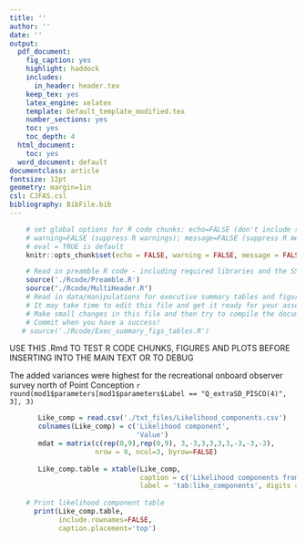 ```yaml
---
title: ''
author: ''
date: ''
output:
  pdf_document:
    fig_caption: yes
    highlight: haddock
    includes:
      in_header: header.tex
    keep_tex: yes
    latex_engine: xelatex
    template: Default_template_modified.tex
    number_sections: yes
    toc: yes
    toc_depth: 4
  html_document:
    toc: yes
  word_document: default
documentclass: article
fontsize: 12pt
geometry: margin=1in
csl: CJFAS.csl
bibliography: BibFile.bib
---
```

```r
    # set global options for R code chunks: echo=FALSE (don't include source code); 
    # warning=FALSE (suppress R warnings); message=FALSE (suppress R messages)
    # eval = TRUE is default
    knitr::opts_chunk$set(echo = FALSE, warning = FALSE, message = FALSE)
```

```r
    # Read in preamble R code - including required libraries and the SS file(s)
    source('./Rcode/Preamble.R')
    source("./Rcode/MultiHeader.R")
    # Read in data/manipulations for executive summary tables and figures
    # It may take time to edit this file and get it ready for your assessment
    # Make small changes in this file and then try to compile the document
    # Commit when you have a success!
   # source('./Rcode/Exec_summary_figs_tables.R')
```

USE THIS .Rmd TO TEST R CODE CHUNKS, FIGURES AND PLOTS BEFORE INSERTING INTO THE MAIN TEXT OR TO DEBUG

The added variances were highest 
for the recreational onboard observer survey north of Point Conception
`r round(mod1$parameters[mod1$parameters$Label == "Q_extraSD_PISCO(4)", 3], 3)` 


```r
       Like_comp = read.csv('./txt_files/Likelihood_components.csv')
       colnames(Like_comp) = c('Likelihood component',
                               'Value')
       mdat = matrix(c(rep(0,9),rep(0,9), 3,-3,3,3,3,3,-3,-3,-3),
                     nrow = 9, ncol=3, byrow=FALSE)
       
       Like_comp.table = xtable(Like_comp,
                                caption = c('Likelihood components from the base model.'),
                                label = 'tab:like_components', digits = mdat)
       
    # Print likelihood component table
      print(Like_comp.table, 
            include.rownames=FALSE, 
            caption.placement='top')
```   